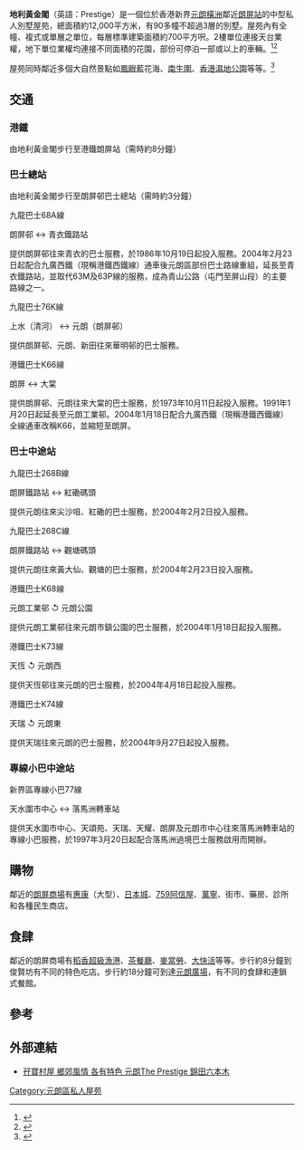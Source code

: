 '''地利黃金閣'''（英語：Prestige）是一個位於香港新界[[元朗|元朗]][[橫洲_(元朗)|橫洲]]鄰近[[朗屏站|朗屏站]]的中型私人別墅屋苑，總面積約12,000平方米，有90多幢不超過3層的別墅。屋苑內有全幢、複式或單層之單位，每層標準建築面積約700平方呎。2樓單位連接天台業權，地下單位業權均連接不同面積的花園，部份可停泊一部或以上的車輛。<ref>{{cite news|title=獨立屋：元朗　地利黃金閣|url=https://hk.finance.appledaily.com/finance/daily/article/20130518/18263384|accessdate=2018-03-28|publisher=蘋果日報|date=2013-05-18|archive-date=2018-03-28|archive-url=https://web.archive.org/web/20180328231213/https://hk.finance.appledaily.com/finance/daily/article/20130518/18263384|dead-url=no}}</ref><ref>{{cite news|title=地利黃金閣近鐵路|url=http://the-sun.on.cc/cnt/finance/20150822/00436_024.html|accessdate=2018-03-28|publisher=太陽報|date=2015-08-22|archive-date=2018-03-28|archive-url=https://web.archive.org/web/20180328231018/http://the-sun.on.cc/cnt/finance/20150822/00436_024.html|dead-url=no}}</ref>

屋苑同時鄰近多個大自然景點如[[鳳眼藍|鳳眼藍]]花海、[[南生圍|南生圍]]、[[香港濕地公園|香港濕地公園]]等等。<ref>{{cite news|title=鳳眼藍花海|url=https://topick.hket.com/article/2644285/%E3%80%90%E7%96%AB%E6%83%85%E6%B8%9B%E5%A3%93%E3%80%91%E5%85%83%E6%9C%97%E7%9B%9B%E5%B1%8B%E6%9D%91%E5%A3%AF%E8%A7%80%E9%B3%B3%E7%9C%BC%E8%97%8D%E8%8A%B1%E6%B5%B7%E3%80%804%E5%80%8B%E9%AD%9A%E5%A1%98%E4%B8%80%E7%89%87%E7%B4%AB%E8%97%8D%E6%B5%AA%E6%BC%AB%E6%89%93%E5%8D%A1%E3%80%90%E5%85%A7%E9%99%84%E4%BA%A4%E9%80%9A%E3%80%91}}</ref>

== 交通 ==
=== 港鐵 ===
由地利黃金閣步行至港鐵朗屏站（需時約8分鐘）

=== 巴士總站 ===
由地利黃金閣步行至朗屏邨巴士總站（需時約3分鐘）

九龍巴士68A線

朗屏邨 ↔ 青衣鐵路站

提供朗屏邨往來青衣的巴士服務，於1986年10月19日起投入服務。2004年2月23日起配合九廣西鐵（現稱港鐵西鐵線）通車後元朗區部份巴士路線重組，延長至青衣鐵路站，並取代63M及63P線的服務，成為青山公路（屯門至屏山段）的主要路線之一。

九龍巴士76K線

上水（清河） ↔ 元朗（朗屏邨）

提供朗屏邨、元朗、新田往來華明邨的巴士服務。

港鐵巴士K66線

朗屏 ↔ 大棠

提供朗屏邨、元朗往來大棠的巴士服務，於1973年10月11日起投入服務。1991年1月20日起延長至元朗工業邨。2004年1月18日配合九廣西鐵（現稱港鐵西鐵線）全線通車改稱K66，並縮短至朗屏。

=== 巴士中途站 ===

九龍巴士268B線

朗屏鐵路站 ↔ 紅磡碼頭

提供元朗往來尖沙咀、紅磡的巴士服務，於2004年2月2日投入服務。

九龍巴士268C線

朗屏鐵路站 ↔ 觀塘碼頭

提供元朗往來黃大仙、觀塘的巴士服務，於2004年2月23日投入服務。

港鐵巴士K68線

元朗工業邨 ↺ 元朗公園

提供元朗工業邨往來元朗市鎮公園的巴士服務，於2004年1月18日起投入服務。

港鐵巴士K73線

天恆 ↺ 元朗西

提供天恆邨往來元朗的巴士服務，於2004年4月18日起投入服務。

港鐵巴士K74線

天瑞 ↺ 元朗東

提供天瑞往來元朗的巴士服務，於2004年9月27日起投入服務。

=== 專線小巴中途站 ===

新界區專線小巴77線

天水圍市中心 ↔ 落馬洲轉車站

提供天水圍市中心、天頌苑、天瑞、天耀、朗屏及元朗市中心往來落馬洲轉車站的專線小巴服務，於1997年3月20日起配合落馬洲過境巴士服務啟用而開辦。

== 購物 ==

鄰近的[[朗屏商場|朗屏商場]]有[[惠康|惠康]]（大型）、[[日本城|日本城]]、[[759阿信屋|759阿信屋]]、[[萬寧|萬寧]]、街市、藥房、診所和各種民生商店。

== 食肆 ==
鄰近的朗屏商場有[[稻香超級漁港|稻香超級漁港]]、[[茶餐廳|茶餐廳]]、[[麥當勞|麥當勞]]、[[大快活|大快活]]等等。步行約8分鐘到俊賢坊有不同的特色吃店。步行約18分鐘可到達[[元朗廣場|元朗廣場]]，有不同的食肆和連鎖式餐館。

==參考==
{{reflist}}

== 外部連結 ==
* [http://www.mpfinance.com/htm/Finance/20100116/Special/gm_gma1.htm 孖寶村屋 鄉郊風情 各有特色 元朗The Prestige 錦田六本木]{{Wayback|url=http://www.mpfinance.com/htm/Finance/20100116/Special/gm_gma1.htm |date=20160304114948 }}

[[Category:元朗區私人屋苑|Category:元朗區私人屋苑]]